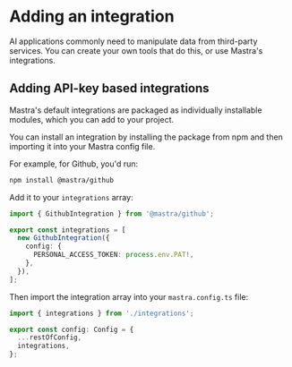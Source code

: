 # Adding an integration

AI applications commonly need to manipulate data from third-party services. You can create your own tools that do this, or use Mastra's integrations.

## Adding API-key based integrations

Mastra's default integrations are packaged as individually installable modules, which you can add to your project.

You can install an integration by installing the package from npm and then importing it into your Mastra config file.

For example, for Github, you'd run:

```bash copy filename="terminal"
npm install @mastra/github
```

Add it to your `integrations` array:

```ts filename="src/mastra/integrations/index.ts"
import { GithubIntegration } from '@mastra/github';

export const integrations = [
  new GithubIntegration({
    config: {
      PERSONAL_ACCESS_TOKEN: process.env.PAT!,
    },
  }),
];
```

Then import the integration array into your `mastra.config.ts` file:

```ts filename="src/mastra/index.ts"
import { integrations } from './integrations';

export const config: Config = {
  ...restOfConfig,
  integrations,
};
```